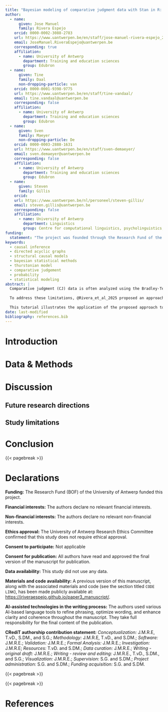 ```yaml
---
title: "Bayesian modeling of comparative judgment data with Stan in R: A tutorial for speech quality researchers"
author:
  - name: 
      given: Jose Manuel
      family: Rivera Espejo
    orcid: 0000-0002-3088-2783
    url: https://www.uantwerpen.be/en/staff/jose-manuel-rivera-espejo_23166/
    email: JoseManuel.RiveraEspejo@uantwerpen.be
    corresponding: true
    affiliation:
      - name: University of Antwerp
        department: Training and education sciences
        group: Edubron
  - name: 
      given: Tine
      family: Daal
      non-dropping-particle: van
    orcid: 0000-0001-9398-9775
    url: https://www.uantwerpen.be/en/staff/tine-vandaal/
    email: tine.vandaal@uantwerpen.be
    corresponding: false
    affiliation:
      - name: University of Antwerp
        department: Training and education sciences
        group: Edubron
  - name: 
      given: Sven
      family: Maeyer
      non-dropping-particle: De
    orcid: 0000-0003-2888-1631
    url: https://www.uantwerpen.be/en/staff/sven-demaeyer/
    email: sven.demaeyer@uantwerpen.be
    corresponding: false
    affiliation:
      - name: University of Antwerp
        department: Training and education sciences
        group: Edubron
  - name: 
      given: Steven
      family: Gillis
    orcid: 
    url: https://www.uantwerpen.be/nl/personeel/steven-gillis/
    email: steven.gillis@uantwerpen.be
    corresponding: false
    affiliation:
      - name: University of Antwerp
        department: Linguistics
        group: Centre for computational linguistics, psycholinguistics, and sociolinguistics (CLiPS)
funding: 
  statement: "The project was founded through the Research Fund of the University of Antwerp (BOF)."
keywords:
  - causal inference
  - directed acyclic graphs
  - structural causal models
  - bayesian statistical methods
  - thurstonian model
  - comparative judgement
  - probability
  - statistical modeling
abstract: |
  Comparative judgment (CJ) data is often analyzed using the Bradley-Terry-Luce (BTL) model, which offers a straightforward method for measuring traits and conducting statistical inference. However, despite its usefulness, research has indicated that several core assumptions of the BTL model are rarely satisfied in modern CJ applications. As a result, the model may struggle to capture the complexity of some traits or stimuli, compromising the reliability and accuracy of trait estimates. Additionally, its requirement to separate trait measurement from hypothesis testing can further undermine the accuracy of statistical inferences drawn from such data.
  
  To address these limitations, @Rivera_et_al_2025 proposed an approach that extends Thurstone's general form using causal and Bayesian inference methods. This approach allows for the construction of a model specifically tailored to the assumptions of the CJ data under study. Furthermore, it integrates measurement and hypothesis testing within a single analytical framework, facilitating precise and accurate inferences from the data.
  
  This tutorial illustrates the application of the proposed approach to a simulated dataset on speech quality. It provides detailed guidance on data simulation, model specification, estimation, and interpretation using the software `R` and `Stan`. The tutorial assumes that researchers are familiar with causal and Bayesian inference methods, as well as latent variable models, but may not have prior experience with CJ data or the software. By following the procedures outlined here, researchers can reproduce the analysis and adapt the approach to other CJ studies.
date: last-modified
bibliography: references.bib
---
```


<!-- commands for d-separation -->
\newcommand{\dsep}{\:\bot\:}
\newcommand{\ndsep}{\:\not\bot\:}

# Introduction {#sec-introduction}



# Data & Methods {#sec-data-methods}

# Discussion {#sec-discussion}

## Future research directions {#sec-discussion_RD}

## Study limitations {#sec-discussion_limitations}


# Conclusion {#sec-conclusion}



{{< pagebreak >}}

# Declarations {.unnumbered .appendix appendix-style=plain}

**Funding:** The Research Fund (BOF) of the University of Antwerp funded this project.

**Financial interests:** The authors declare no relevant financial interests.

**Non-financial interests:** The authors declare no relevant non-financial interests.

**Ethics approval:** The University of Antwerp Research Ethics Committee confirmed that this study does not require ethical approval.

**Consent to participate:** Not applicable

**Consent for publication:** All authors have read and approved the final version of the manuscript for publication.

**Data availability:** This study did not use any data.

**Materials and code availability:** A previous version of this manuscript, along with the associated materials and code (see the section titled `CODE LINK`), has been made publicly available at: [https://jriveraespejo.github.io/paper3_manuscript/](https://jriveraespejo.github.io/paper3_manuscript/). 

**AI-assisted technologies in the writing process:** The authors used various AI-based language tools to refine phrasing, optimize wording, and enhance clarity and coherence throughout the manuscript. They take full responsibility for the final content of the publication.

**CRediT authorship contribution statement:** *Conceptualization:* J.M.R.E, T.vD., S.DM., and S.G.; *Methodology:* J.M.R.E, T.vD., and S.DM.; *Software:* J.M.R.E.; *Validation:* J.M.R.E.; *Formal Analysis:* J.M.R.E.; *Investigation:* J.M.R.E; *Resources:* T.vD. and S.DM.; *Data curation:* J.M.R.E.; *Writing - original draft:* J.M.R.E.; *Writing - review and editing:* J.M.R.E., T.vD., S.DM., and S.G.; *Visualization:* J.M.R.E.; *Supervision:* S.G. and S.DM.; *Project administration:* S.G. and S.DM.; *Funding acquisition:* S.G. and S.DM.

<!-- **Acknowledgements:** -->

{{< pagebreak >}}

{{< pagebreak >}}

# References {.unnumbered .appendix appendix-style=plain} 

:::{#refs}

:::
